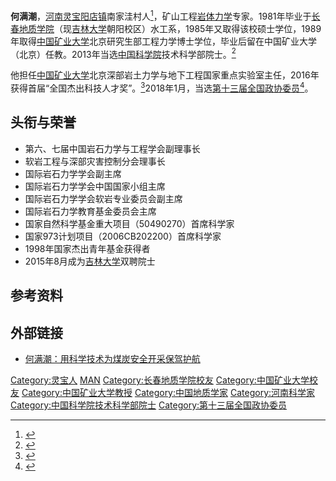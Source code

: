 '''何满潮'''{{BD|1956年|5月||}}，[[河南|河南]][[灵宝|灵宝]][[阳店镇|阳店镇]]南家洼村人<ref>{{cite web |url=http://newpaper.dahe.cn/hnrb/html/2013-12/21/content_1005500.htm |language= |title=何满潮：从河南山村走出的院士 |publisher=河南日报 |date=2013年12月21日 |accessdate= |archive-date=2016年9月23日 |archive-url=https://web.archive.org/web/20160923032025/http://newpaper.dahe.cn/hnrb/html/2013-12/21/content_1005500.htm |dead-url=no }}</ref>，矿山工程[[岩体力学|岩体力学]]专家。1981年毕业于[[长春地质学院|长春地质学院]]（现[[吉林大学|吉林大学]]朝阳校区）水工系，1985年又取得该校硕士学位，1989年取得[[中国矿业大学|中国矿业大学]]北京研究生部工程力学博士学位，毕业后留在中国矿业大学（北京）任教。2013年当选[[中国科学院|中国科学院]]技术科学部院士。<ref>{{cite web |url=http://news.jlu.edu.cn/info/1044/42850.htm |language= |title=吉大校友何满潮院士获首届“全国杰出科技人才”奖 |publisher=吉林大学 |date=2016-06-16 |accessdate= |archive-date=2018-01-27 |archive-url=https://web.archive.org/web/20180127202500/http://news.jlu.edu.cn/info/1044/42850.htm |dead-url=no }}</ref>

他担任[[中国矿业大学|中国矿业大学]]北京深部岩土力学与地下工程国家重点实验室主任，2016年获得首届“全国杰出科技人才奖”。<ref>{{cite web |url=http://news.qq.com/a/20160608/029092.htm |language= |title=何满潮院士等10位科学家荣获全国杰出科技人才奖 |publisher=腾讯新闻 |date=2016-06-08 |accessdate= |archive-date=2019-06-28 |archive-url=https://web.archive.org/web/20190628230257/https://news.qq.com/a/20160608/029092.htm |dead-url=no }}</ref>2018年1月，当选[[中国人民政治协商会议第十三届全国委员会委员名单|第十三届全国政协委员]]<ref>{{Cite web|url=http://sports.163.com/18/0126/06/D92BRKK400051C89.html|title=中国人民政治协商会议第十三届全国委员会委员名单|accessdate=2018-01-26|last=|work=网易|archive-url=https://web.archive.org/web/20180127143232/http://sports.163.com/18/0126/06/D92BRKK400051C89.html|archive-date=2018-01-27|dead-url=yes}}</ref>。

== 头衔与荣誉 ==
*第六、七届中国岩石力学与工程学会副理事长
*软岩工程与深部灾害控制分会理事长
*国际岩石力学学会副主席
*国际岩石力学学会中国国家小组主席
*国际岩石力学学会软岩专业委员会副主席
*国际岩石力学教育基金委员会主席
*国家自然科学基金重大项目（50490270）首席科学家
*国家973计划项目（2006CB202200）首席科学家
*1998年国家杰出青年基金获得者
*2015年8月成为[[吉林大学|吉林大学]]双聘院士

== 参考资料 ==
{{reflist}}

== 外部链接 ==
*[http://news.xinhuanet.com/science/2016-08/25/c_135633013.htm 何满潮：用科学技术为煤炭安全开采保驾护航] {{Wayback|url=http://news.xinhuanet.com/science/2016-08/25/c_135633013.htm |date=20171206123227 }}

{{中国科学院技术科学部院士}}

{{DEFAULTSORT:HE何}}
[[Category:灵宝人|Category:灵宝人]]
[[Category:何姓|MAN]]
[[Category:长春地质学院校友|Category:长春地质学院校友]]
[[Category:中国矿业大学校友|Category:中国矿业大学校友]]
[[Category:中国矿业大学教授|Category:中国矿业大学教授]]
[[Category:中国地质学家|Category:中国地质学家]]
[[Category:河南科学家|Category:河南科学家]]
[[Category:中国科学院技术科学部院士|Category:中国科学院技术科学部院士]]
[[Category:第十三届全国政协委员|Category:第十三届全国政协委员]]